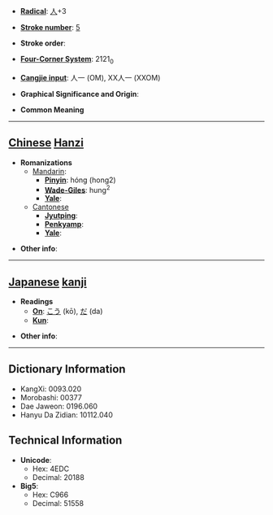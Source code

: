 * '''[[Wiktionary:Chinese radical index| Radical]]''': [[Wiktionary:Chinese radical index 人|人]]+3

* '''[[Wiktionary:Chinese total strokes index|Stroke number]]''': [[Wiktionary:Chinese total strokes index 5|5]]

* '''Stroke order''': 

* '''[[Wiktionary:Chinese four corner index|Four-Corner System]]''': 2121<sub>0</sub>

* '''[[Wiktionary:Chinese Cangjie index|Cangjie input]]''': 人一 (OM), XX人一 (XXOM)

* '''Graphical Significance and Origin''': 

* '''Common Meaning'''

----

== [[Chinese]] [[Hanzi]] ==

* '''Romanizations'''
** [[Mandarin]]:
*** '''[[Pinyin]]''': hóng (hong2)
*** '''[[Wade-Giles]]''': hung<sup>2</sup>
*** '''[[Yale]]''': 
**[[Cantonese]]
***'''[[Jyutping]]''':
***'''[[Penkyamp]]''': 
***'''[[Yale]]''': 

* '''Other info''': 

----

== [[Japanese]] [[kanji]] ==

* '''Readings'''
** '''[[On]]''': [[こう]] (kō), [[だ]] (da)
** '''[[Kun]]''': 

* '''Other info''':  

----

== Dictionary Information ==

* KangXi: 0093.020
* Morobashi: 00377
* Dae Jaweon: 0196.060
* Hanyu Da Zidian: 10112.040

== Technical Information ==

* '''Unicode''':
** Hex: 4EDC
** Decimal: 20188
* '''Big5''':
** Hex: C966
** Decimal: 51558